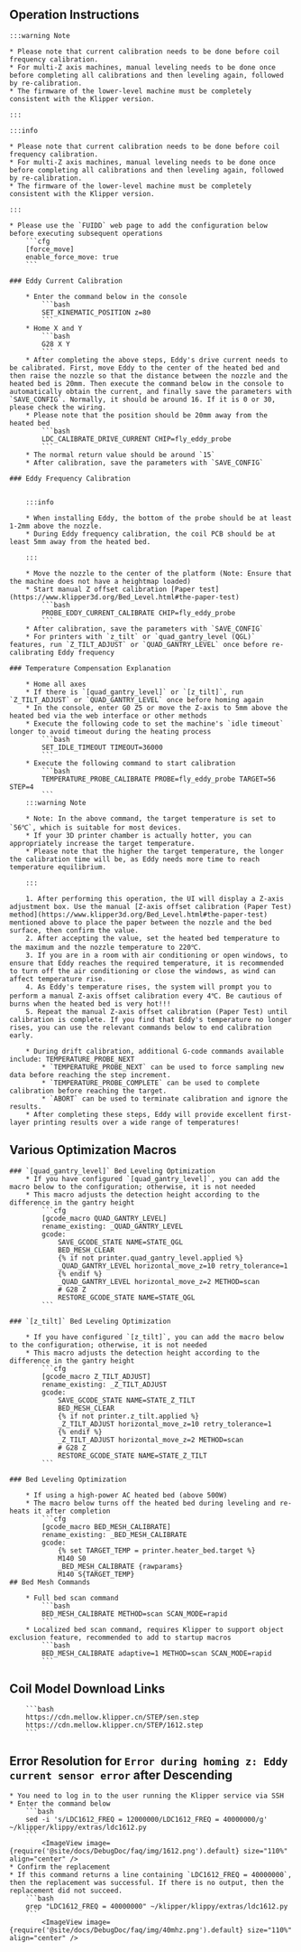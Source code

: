 

## Operation Instructions

    :::warning Note

    * Please note that current calibration needs to be done before coil frequency calibration.
    * For multi-Z axis machines, manual leveling needs to be done once before completing all calibrations and then leveling again, followed by re-calibration.
    * The firmware of the lower-level machine must be completely consistent with the Klipper version.

    :::

    :::info

    * Please note that current calibration needs to be done before coil frequency calibration.
    * For multi-Z axis machines, manual leveling needs to be done once before completing all calibrations and then leveling again, followed by re-calibration.
    * The firmware of the lower-level machine must be completely consistent with the Klipper version.

    :::

    * Please use the `FUIDD` web page to add the configuration below before executing subsequent operations
        ```cfg
        [force_move]
        enable_force_move: true
        ```

    ### Eddy Current Calibration

        * Enter the command below in the console
            ```bash
            SET_KINEMATIC_POSITION z=80
            ```
        * Home X and Y
            ```bash
            G28 X Y
            ```
        * After completing the above steps, Eddy's drive current needs to be calibrated. First, move Eddy to the center of the heated bed and then raise the nozzle so that the distance between the nozzle and the heated bed is 20mm. Then execute the command below in the console to automatically obtain the current, and finally save the parameters with `SAVE_CONFIG`. Normally, it should be around 16. If it is 0 or 30, please check the wiring.
        * Please note that the position should be 20mm away from the heated bed
            ```bash
            LDC_CALIBRATE_DRIVE_CURRENT CHIP=fly_eddy_probe
            ```
        * The normal return value should be around `15`
        * After calibration, save the parameters with `SAVE_CONFIG`

    ### Eddy Frequency Calibration


        :::info

        * When installing Eddy, the bottom of the probe should be at least 1-2mm above the nozzle.
        * During Eddy frequency calibration, the coil PCB should be at least 5mm away from the heated bed.

        :::

        * Move the nozzle to the center of the platform (Note: Ensure that the machine does not have a heightmap loaded)
        * Start manual Z offset calibration [Paper test](https://www.klipper3d.org/Bed_Level.html#the-paper-test)
            ```bash
            PROBE_EDDY_CURRENT_CALIBRATE CHIP=fly_eddy_probe
            ```
        * After calibration, save the parameters with `SAVE_CONFIG`
        * For printers with `z_tilt` or `quad_gantry_level (QGL)` features, run `Z_TILT_ADJUST` or `QUAD_GANTRY_LEVEL` once before re-calibrating Eddy frequency

    ### Temperature Compensation Explanation

        * Home all axes
        * If there is `[quad_gantry_level]` or `[z_tilt]`, run `Z_TILT_ADJUST` or `QUAD_GANTRY_LEVEL` once before homing again
        * In the console, enter G0 Z5 or move the Z-axis to 5mm above the heated bed via the web interface or other methods
        * Execute the following code to set the machine's `idle timeout` longer to avoid timeout during the heating process
            ```bash
            SET_IDLE_TIMEOUT TIMEOUT=36000
            ```
        * Execute the following command to start calibration
            ```bash
            TEMPERATURE_PROBE_CALIBRATE PROBE=fly_eddy_probe TARGET=56 STEP=4
            ```
        :::warning Note

        * Note: In the above command, the target temperature is set to `56℃`, which is suitable for most devices.
        * If your 3D printer chamber is actually hotter, you can appropriately increase the target temperature.
        * Please note that the higher the target temperature, the longer the calibration time will be, as Eddy needs more time to reach temperature equilibrium.

        :::
    
        1. After performing this operation, the UI will display a Z-axis adjustment box. Use the manual [Z-axis offset calibration (Paper Test) method](https://www.klipper3d.org/Bed_Level.html#the-paper-test) mentioned above to place the paper between the nozzle and the bed surface, then confirm the value.
        2. After accepting the value, set the heated bed temperature to the maximum and the nozzle temperature to 220℃.
        3. If you are in a room with air conditioning or open windows, to ensure that Eddy reaches the required temperature, it is recommended to turn off the air conditioning or close the windows, as wind can affect temperature rise.
        4. As Eddy's temperature rises, the system will prompt you to perform a manual Z-axis offset calibration every 4℃. Be cautious of burns when the heated bed is very hot!!!
        5. Repeat the manual Z-axis offset calibration (Paper Test) until calibration is complete. If you find that Eddy's temperature no longer rises, you can use the relevant commands below to end calibration early.
        
        * During drift calibration, additional G-code commands available include: TEMPERATURE_PROBE_NEXT
            * `TEMPERATURE_PROBE_NEXT` can be used to force sampling new data before reaching the step increment.
            * `TEMPERATURE_PROBE_COMPLETE` can be used to complete calibration before reaching the target.
            * `ABORT` can be used to terminate calibration and ignore the results.
        * After completing these steps, Eddy will provide excellent first-layer printing results over a wide range of temperatures!

## Various Optimization Macros

    ### `[quad_gantry_level]` Bed Leveling Optimization
        * If you have configured `[quad_gantry_level]`, you can add the macro below to the configuration; otherwise, it is not needed
        * This macro adjusts the detection height according to the difference in the gantry height
            ```cfg
            [gcode_macro QUAD_GANTRY_LEVEL]
            rename_existing: _QUAD_GANTRY_LEVEL
            gcode:
                SAVE_GCODE_STATE NAME=STATE_QGL
                BED_MESH_CLEAR
                {% if not printer.quad_gantry_level.applied %}
                _QUAD_GANTRY_LEVEL horizontal_move_z=10 retry_tolerance=1
                {% endif %}
                _QUAD_GANTRY_LEVEL horizontal_move_z=2 METHOD=scan
                # G28 Z
                RESTORE_GCODE_STATE NAME=STATE_QGL
            ```

    ### `[z_tilt]` Bed Leveling Optimization

        * If you have configured `[z_tilt]`, you can add the macro below to the configuration; otherwise, it is not needed
        * This macro adjusts the detection height according to the difference in the gantry height
            ```cfg
            [gcode_macro Z_TILT_ADJUST]
            rename_existing: _Z_TILT_ADJUST
            gcode:
                SAVE_GCODE_STATE NAME=STATE_Z_TILT
                BED_MESH_CLEAR
                {% if not printer.z_tilt.applied %}
                _Z_TILT_ADJUST horizontal_move_z=10 retry_tolerance=1
                {% endif %}
                _Z_TILT_ADJUST horizontal_move_z=2 METHOD=scan
                # G28 Z
                RESTORE_GCODE_STATE NAME=STATE_Z_TILT
            ```

    ### Bed Leveling Optimization

        * If using a high-power AC heated bed (above 500W)
        * The macro below turns off the heated bed during leveling and re-heats it after completion
            ```cfg
            [gcode_macro BED_MESH_CALIBRATE]
            rename_existing: _BED_MESH_CALIBRATE
            gcode:
                {% set TARGET_TEMP = printer.heater_bed.target %}
                M140 S0
                _BED_MESH_CALIBRATE {rawparams}
                M140 S{TARGET_TEMP}
    ## Bed Mesh Commands
    
        * Full bed scan command
            ```bash
            BED_MESH_CALIBRATE METHOD=scan SCAN_MODE=rapid
            ```
        * Localized bed scan command, requires Klipper to support object exclusion feature, recommended to add to startup macros
            ```bash
            BED_MESH_CALIBRATE adaptive=1 METHOD=scan SCAN_MODE=rapid
            ```

## Coil Model Download Links

        ```bash
        https://cdn.mellow.klipper.cn/STEP/sen.step
        https://cdn.mellow.klipper.cn/STEP/1612.step
        ```

## Error Resolution for `Error during homing z: Eddy current sensor error` after Descending
    * You need to log in to the user running the Klipper service via SSH
    * Enter the command below
        ```bash
        sed -i 's/LDC1612_FREQ = 12000000/LDC1612_FREQ = 40000000/g' ~/klipper/klippy/extras/ldc1612.py
        ```
            <ImageView image={require('@site/docs/DebugDoc/faq/img/1612.png').default} size="110%" align="center" />
    * Confirm the replacement
    * If this command returns a line containing `LDC1612_FREQ = 40000000`, then the replacement was successful. If there is no output, then the replacement did not succeed.
        ```bash
        grep "LDC1612_FREQ = 40000000" ~/klipper/klippy/extras/ldc1612.py
        ```
            <ImageView image={require('@site/docs/DebugDoc/faq/img/40mhz.png').default} size="110%" align="center" />
